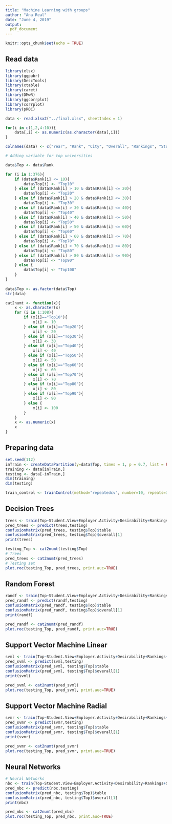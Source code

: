 ```yaml
---
title: "Machine Learning with groups"
author: "Ana Real"
date: "June 4, 2019"
output: 
  pdf_document
---
```


```r
knitr::opts_chunk$set(echo = TRUE)
```

## Read data

```r
library(xlsx)
library(ggpubr)
library(DescTools)
library(xtable)
library(caret)
library(DMwR)
library(ggcorrplot)
library(corrplot)
library(pROC)

data <- read.xlsx2("../final.xlsx", sheetIndex = 1)

for(i in c(1,2,4:10)){
    data[,i] <- as.numeric(as.character(data[,i]))
}

colnames(data) <- c("Year", "Rank", "City", "Overall", "Rankings", "Student.Mix", "Desirability", "Employer.Activity", "Affordability", "Student.View")

# Adding variable for top universities

data$Top <- data$Rank

for (i in 1:376){
    if (data$Rank[i] <= 10){
        data$Top[i] <- "Top10"
    } else if (data$Rank[i] > 10 & data$Rank[i] <= 20){
        data$Top[i] <- "Top20"
    } else if (data$Rank[i] > 20 & data$Rank[i] <= 30){
        data$Top[i] <- "Top30"
    } else if (data$Rank[i] > 30 & data$Rank[i] <= 40){
        data$Top[i] <- "Top40"
    } else if (data$Rank[i] > 40 & data$Rank[i] <= 50){
        data$Top[i] <- "Top50"
    } else if (data$Rank[i] > 50 & data$Rank[i] <= 60){
        data$Top[i] <- "Top60"
    } else if (data$Rank[i] > 60 & data$Rank[i] <= 70){
        data$Top[i] <- "Top70"
    } else if (data$Rank[i] > 70 & data$Rank[i] <= 80){
        data$Top[i] <- "Top80"
    } else if (data$Rank[i] > 80 & data$Rank[i] <= 90){
        data$Top[i] <- "Top90"
    } else {
        data$Top[i] <- "Top100"
    }
}
    
data$Top <- as.factor(data$Top)
str(data)

cat2numt <- function(x){
    x <- as.character(x)
    for (i in 1:108){
        if (x[i]=="Top10"){
            x[i] <- 10
        } else if (x[i]=="Top20"){
            x[i] <- 20
        } else if (x[i]=="Top30"){
            x[i] <- 30
        } else if (x[i]=="Top40"){
            x[i] <- 40
        } else if (x[i]=="Top50"){
            x[i] <- 50
        } else if (x[i]=="Top60"){
            x[i] <- 60
        } else if (x[i]=="Top70"){
            x[i] <- 70
        } else if (x[i]=="Top80"){
            x[i] <- 80
        } else if (x[i]=="Top90"){
            x[i] <- 90
        } else {
            x[i] <- 100
        }
    }
    x <- as.numeric(x)
    x
}
```

## Preparing data

```r
set.seed(112)
inTrain <- createDataPartition(y=data$Top, times = 1, p = 0.7, list = FALSE)
training <- data[inTrain,]
testing <- data[-inTrain,]
dim(training)
dim(testing)

train_control <- trainControl(method="repeatedcv", number=10, repeats=3)
```

## Decision Trees

```r
trees <- train(Top~Student.View+Employer.Activity+Desirability+Rankings+Student.Mix+Affordability+factor(Year), data = training, trControl=train_control, method = "rpart")
pred_trees <- predict(trees,testing)
confusionMatrix(pred_trees, testing$Top)$table
confusionMatrix(pred_trees, testing$Top)$overall[1]
print(trees)

testing_Top <- cat2numt(testing$Top)
# Trees
pred_trees <- cat2numt(pred_trees)
# Testing set
plot.roc(testing_Top, pred_trees, print.auc=TRUE)
```

## Random Forest

```r
randf <- train(Top~Student.View+Employer.Activity+Desirability+Rankings+Student.Mix+Affordability+factor(Year), data = training, trControl=train_control, method = "rf")
pred_randf <- predict(randf,testing)
confusionMatrix(pred_randf, testing$Top)$table
confusionMatrix(pred_randf, testing$Top)$overall[1]
print(randf)

pred_randf <- cat2numt(pred_randf)
plot.roc(testing_Top, pred_randf, print.auc=TRUE)
```

## Support Vector Machine Linear

```r
svml <- train(Top~Student.View+Employer.Activity+Desirability+Rankings+Student.Mix+Affordability+factor(Year), data = training, trControl=train_control, method = "svmLinear")
pred_svml <- predict(svml,testing)
confusionMatrix(pred_svml, testing$Top)$table
confusionMatrix(pred_svml, testing$Top)$overall[1]
print(svml)

pred_svml <- cat2numt(pred_svml)
plot.roc(testing_Top, pred_svml, print.auc=TRUE)
```

## Support Vector Machine Radial

```r
svmr <- train(Top~Student.View+Employer.Activity+Desirability+Rankings+Student.Mix+Affordability+factor(Year), data = training, trControl=train_control, method = "svmRadial")
pred_svmr <- predict(svmr,testing)
confusionMatrix(pred_svmr, testing$Top)$table
confusionMatrix(pred_svmr, testing$Top)$overall[1]
print(svmr)

pred_svmr <- cat2numt(pred_svmr)
plot.roc(testing_Top, pred_svmr, print.auc=TRUE)
```

## Neural Networks

```r
# Neural Networks
nbc <- train(Top~Student.View+Employer.Activity+Desirability+Rankings+Student.Mix+Affordability+factor(Year), data = training, trControl=train_control, method = "nnet", trace = FALSE, tuneGrid=expand.grid(size=c(10), decay=c(0.1)))
pred_nbc <- predict(nbc,testing)
confusionMatrix(pred_nbc, testing$Top)$table
confusionMatrix(pred_nbc, testing$Top)$overall[1]
print(nbc)

pred_nbc <- cat2numt(pred_nbc)
plot.roc(testing_Top, pred_nbc, print.auc=TRUE)
```

